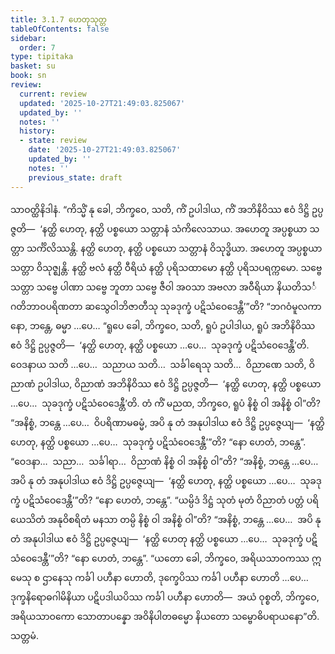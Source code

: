 ```yaml
---
title: 3.1.7 ဟေတုသုတ္တ
tableOfContents: false
sidebar:
  order: 7
type: tipitaka
basket: su
book: sn
review:
  current: review
  updated: '2025-10-27T21:49:03.825067'
  updated_by: ''
  notes: ''
  history:
  - state: review
    date: '2025-10-27T21:49:03.825067'
    updated_by: ''
    notes: ''
    previous_state: draft
---
```



<ReviewStatus review={frontmatter.review} showDetails={true} />

<HypothesisAnnotation frontmatter={frontmatter} />

<DynamicBreadcrumb />

<Division number="212" book="sn" e="ch" v="18" p="309">

<Paragraph number="938" book="sn">
သာဝတ္ထိနိဒါနံ. “ကိသ္မိံ နု ခေါ, ဘိက္ခဝေ, သတိ, ကိံ ဥပါဒါယ, ကိံ အဘိနိဝိဿ ဧဝံ ဒိဋ္ဌိ ဥပ္ပဇ္ဇတိ—  ‘နတ္ထိ ဟေတု, နတ္ထိ ပစ္စယော သတ္တာနံ သံကိလေသာယ. အဟေတူ အပ္ပစ္စယာ သတ္တာ သင်္ကိလိဿန္တိ. နတ္ထိ ဟေတု, နတ္ထိ ပစ္စယော သတ္တာနံ ဝိသုဒ္ဓိယာ. အဟေတူ အပ္ပစ္စယာ သတ္တာ ဝိသုဇ္ဈန္တိ. နတ္ထိ ဗလံ နတ္ထိ ဝီရိယံ နတ္ထိ ပုရိသထာမော နတ္ထိ ပုရိသပရက္ကမော. သဗ္ဗေ သတ္တာ သဗ္ဗေ ပါဏာ သဗ္ဗေ ဘူတာ သဗ္ဗေ ဇီဝါ အဝသာ အဗလာ အဝီရိယာ နိယတိသင်္ဂတိဘာဝပရိဏတာ ဆသွေဝါဘိဇာတီသု သုခဒုက္ခံ ပဋိသံဝေဒေန္တီ’”တိ? “ဘဂဝံမူလကာ နော, ဘန္တေ, ဓမ္မာ …ပေ…
</Paragraph>

<Paragraph number="939" book="sn">
“ရူပေ ခေါ, ဘိက္ခဝေ, သတိ, ရူပံ ဥပါဒါယ, ရူပံ အဘိနိဝိဿ ဧဝံ ဒိဋ္ဌိ ဥပ္ပဇ္ဇတိ—  ‘နတ္ထိ ဟေတု, နတ္ထိ ပစ္စယော …ပေ…  သုခဒုက္ခံ ပဋိသံဝေဒေန္တီ’တိ. ဝေဒနာယ သတိ …ပေ…  သညာယ သတိ…  သင်္ခါရေသု သတိ…  ဝိညာဏေ သတိ, ဝိညာဏံ ဥပါဒါယ, ဝိညာဏံ အဘိနိဝိဿ ဧဝံ ဒိဋ္ဌိ ဥပ္ပဇ္ဇတိ—  ‘နတ္ထိ ဟေတု, နတ္ထိ ပစ္စယော …ပေ…  သုခဒုက္ခံ ပဋိသံဝေဒေန္တီ’တိ.
</Paragraph>

<Paragraph number="940" book="sn">
တံ ကိံ မညထ, ဘိက္ခဝေ, ရူပံ နိစ္စံ ဝါ အနိစ္စံ ဝါ”တိ? “အနိစ္စံ, ဘန္တေ …ပေ…  ဝိပရိဏာမဓမ္မံ, အပိ နု တံ အနုပါဒါယ ဧဝံ ဒိဋ္ဌိ ဥပ္ပဇ္ဇေယျ—  ‘နတ္ထိ ဟေတု, နတ္ထိ ပစ္စယော …ပေ…  သုခဒုက္ခံ ပဋိသံဝေဒေန္တီ’”တိ? “နော ဟေတံ, ဘန္တေ”. “ဝေဒနာ…  သညာ…  သင်္ခါရာ…  ဝိညာဏံ နိစ္စံ ဝါ အနိစ္စံ ဝါ”တိ? “အနိစ္စံ, ဘန္တေ …ပေ…  အပိ နု တံ အနုပါဒါယ ဧဝံ ဒိဋ္ဌိ ဥပ္ပဇ္ဇေယျ—  ‘နတ္ထိ ဟေတု, နတ္ထိ ပစ္စယော …ပေ…  သုခဒုက္ခံ ပဋိသံဝေဒေန္တီ’”တိ? “နော ဟေတံ, ဘန္တေ”. “ယမ္ပိဒံ ဒိဋ္ဌံ သုတံ မုတံ ဝိညာတံ ပတ္တံ ပရိယေသိတံ အနုဝိစရိတံ မနသာ တမ္ပိ နိစ္စံ ဝါ အနိစ္စံ ဝါ”တိ? “အနိစ္စံ, ဘန္တေ …ပေ…  အပိ နု တံ အနုပါဒါယ ဧဝံ ဒိဋ္ဌိ ဥပ္ပဇ္ဇေယျ—  ‘နတ္ထိ ဟေတု နတ္ထိ ပစ္စယော …ပေ…  သုခဒုက္ခံ ပဋိသံဝေဒေန္တီ’”တိ? “နော ဟေတံ, ဘန္တေ”.
</Paragraph>

<Paragraph number="941" book="sn">
“ယတော ခေါ, ဘိက္ခဝေ, အရိယသာဝကဿ ဣမေသု စ ဌာနေသု ကင်္ခါ ပဟီနာ ဟောတိ, ဒုက္ခေပိဿ ကင်္ခါ ပဟီနာ ဟောတိ …ပေ…  ဒုက္ခနိရောဓဂါမိနိယာ ပဋိပဒါယပိဿ ကင်္ခါ ပဟီနာ ဟောတိ—  အယံ ဝုစ္စတိ, ဘိက္ခဝေ, အရိယသာဝကော သောတာပန္နော အဝိနိပါတဓမ္မော နိယတော သမ္ဗောဓိပရာယနော”တိ.

</Paragraph>
</Division>

<Paragraph number="942" type="center" book="sn">
သတ္တမံ.
</Paragraph>